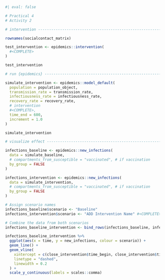 
```r
#| eval: false

# Practical 4
# Activity 2

# intervention ---------------------------------------------------------

rownames(socialcontact_matrix)

test_intervention <- epidemics::intervention(
  #<COMPLETE>
)

test_intervention

# run {epidemics} ---------------------------------------------------------

simulate_intervention <- epidemics::model_default(
  population = population_object,
  transmission_rate = transmission_rate,
  infectiousness_rate = infectiousness_rate,
  recovery_rate = recovery_rate,
  # intervention
  #<COMPLETE>,
  time_end = 600,
  increment = 1.0
)

simulate_intervention

# visualize effect --------------------------------------------------------

infections_baseline <- epidemics::new_infections(
  data = simulate_baseline,
  # compartments_from_susceptible = "vaccinated", # if vaccination
  by_group = FALSE
)

infections_intervention <- epidemics::new_infections(
  data = simulate_intervention,
  # compartments_from_susceptible = "vaccinated", # if vaccination
  by_group = FALSE
)

# Assign scenario names
infections_baseline$scenario <- "Baseline"
infections_intervention$scenario <- "ADD Intervention Name" #<COMPLETE>

# Combine the data from both scenarios
infections_baseline_intervention <- bind_rows(infections_baseline, infections_intervention)

infections_baseline_intervention %>%
  ggplot(aes(x = time, y = new_infections, colour = scenario)) +
  geom_line() +
  geom_vline(
    xintercept = c(close_intervention$time_begin, close_intervention$time_end),
    linetype = "dashed",
    linewidth = 0.2
  ) +
  scale_y_continuous(labels = scales::comma)

```